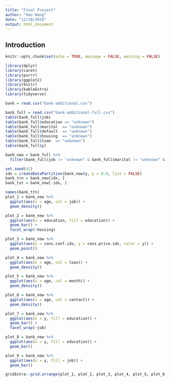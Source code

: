 ```yaml
---
title: "Final Project"
author: "Hao Wang"
date: "12/10/2019"
output: html_document
---
```


## Introduction

```r
knitr::opts_chunk$set(echo = TRUE, message = FALSE, warning = FALSE)
```

```r
library(dplyr)
library(caret)
library(purrr)
library(ggplot2)
library(knitr)
library(kableExtra)
library(tidyverse)
```

```r
bank = read.csv("bank-additional.csv")
```

```r
bank_full = read.csv("bank-additional-full.csv")
table(bank_full$job)
table(bank_full$education == "unknown")
table(bank_full$marital  == "unknown")
table(bank_full$default  == "unknown")
table(bank_full$housing  == "unknown")
table(bank_full$loan  == "unknown")
table(bank_full$y)
```

```r
bank_new = bank_full %>% 
  filter(bank_full$job != "unknown" & bank_full$marital != "unknown" & bank_full$education != "unknown" & bank_full$loan != "unknown" & bank_full$housing != "unknown")
```

```r
set.seed(42)
idx = createDataPartition(bank_new$y, p = 0.8, list = FALSE)
bank_trn = bank_new[idx, ]
bank_tst = bank_new[-idx, ]
```

```r
names(bank_trn)
plot_1 = bank_new %>%
  ggplot(aes(x = age, col = job)) + 
  geom_density()

plot_2 = bank_new %>%
  ggplot(aes(x = education, fill = education)) + 
  geom_bar() + 
  facet_wrap(~housing)

plot_3 = bank_new %>%
  ggplot(aes(x = cons.conf.idx, y = cons.price.idx, color = y)) + 
  geom_point()

plot_4 = bank_new %>%
  ggplot(aes(x = age, col = loan)) + 
  geom_density()

plot_5 = bank_new %>%
  ggplot(aes(x = age, col = month)) + 
  geom_density()

plot_6 = bank_new %>%
  ggplot(aes(x = age, col = contact)) + 
  geom_density()

plot_7 = bank_new %>%
  ggplot(aes(x = y, fill = education)) + 
  geom_bar() + 
  facet_wrap(~job)

plot_8 = bank_new %>%
  ggplot(aes(x = y, fill = education)) + 
  geom_bar()

plot_9 = bank_new %>%
  ggplot(aes(x = y, fill = job)) + 
  geom_bar()
```

```r
gridExtra::grid.arrange(plot_1, plot_2, plot_3, plot_4, plot_5, plot_6, plot_7, plot_8, plot_9)
```